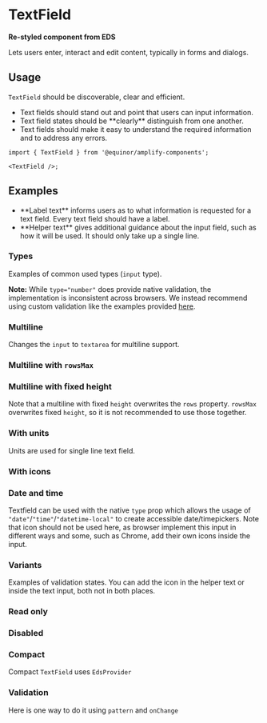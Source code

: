 
# TextField

**Re-styled component from EDS**

Lets users enter, interact and edit content, typically in forms and dialogs.

<Links ariaUrl="https://www.w3.org/TR/2017/REC-wai-aria-1.1-20171214/#textbox" figmaUrl="https://www.figma.com/file/0bGXR2sCwMVSDNyyzu5BXrO5/UI%E2%80%94User-Interface?node-id=18618%3A6" sourceUrl="https://github.com/equinor/design-system/blob/develop/packages/eds-core-react/src/components/TextField/TextField.tsx" edsSBUrl="https://storybook.eds.equinor.com/?path=/docs/inputs-textfield--docs" />

<Primary />

<Controls />

## Usage

`TextField` should be discoverable, clear and efficient.

<ul>
  <li>
    Text fields should stand out and point that users can input information.
  </li>

  <li>Text field states should be **clearly** distinguish from one another.</li>

  <li>
    Text fields should make it easy to understand the required information and
    to address any errors.
  </li>
</ul>

```tsx
import { TextField } from '@equinor/amplify-components';

<TextField />;
```

## Examples

<ul>
  <li>
    **Label text** informs users as to what information is requested for a text
    field. Every text field should have a label.
  </li>

  <li>
    **Helper text** gives additional guidance about the input field, such as how
    it will be used. It should only take up a single line.
  </li>
</ul>

### Types

Examples of common used types (`input` type).

<Canvas of={ComponentStories.Types} />

**Note:** While `type="number"` does provide native validation, the implementation is inconsistent across browsers. We instead recommend using custom validation like the examples provided [here](?path=/docs/inputs-textfield--validation).

### Multiline

Changes the `input` to `textarea` for multiline support.

<Canvas of={ComponentStories.Multiline} />

### Multiline with `rowsMax`

<Canvas of={ComponentStories.MultilineRowsMax} />

### Multiline with fixed height

Note that a multiline with fixed `height` overwrites the `rows` property. `rowsMax` overwrites fixed `height`,
so it is not recommended to use those together.

<Canvas of={ComponentStories.MultilineFixedHeight} />

### With units

Units are used for single line text field.

<Canvas of={ComponentStories.WithUnit} />

### With icons

<Canvas of={ComponentStories.WithIcons} />

### Date and time

Textfield can be used with the native `type` prop which allows the usage of `"date"`/`"time"`/`"datetime-local"` to create accessible date/timepickers.
Note that icon should not be used here, as browser implement this input in different ways and some, such as Chrome, add their own icons inside the input.

<Canvas of={ComponentStories.Datepicker} />

### Variants

Examples of validation states. You can add the icon in the helper text or inside the text input, both not in both places.

<Canvas of={ComponentStories.Variants} />

### Read only

<Canvas of={ComponentStories.ReadOnly} />

### Disabled

<Canvas of={ComponentStories.Disabled} />

### Compact

Compact `TextField` uses `EdsProvider`

<Canvas of={ComponentStories.Compact} />

### Validation

Here is one way to do it using `pattern` and `onChange`

<Canvas of={ComponentStories.Validation} />
